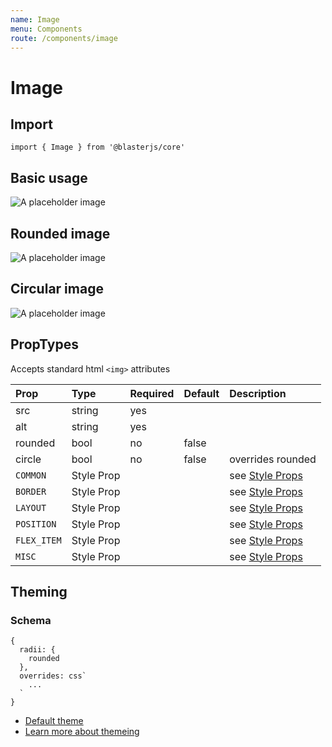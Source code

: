 ```yaml
---
name: Image
menu: Components
route: /components/image
---
```



# Image

## Import
`import { Image } from '@blasterjs/core'`

## Basic usage
<Playground>
  <Image
    src="https://via.placeholder.com/150x150"
    alt="A placeholder image"
  />
</Playground>

## Rounded image
<Playground>
  <Image
    src="https://via.placeholder.com/150x150"
    alt="A placeholder image"
    rounded
  />
</Playground>

## Circular image
<Playground>
  <Image
    src="https://via.placeholder.com/150x150"
    alt="A placeholder image"
    circle
  />
</Playground>


## PropTypes
Accepts standard html `<img>` attributes

| Prop | Type | Required | Default | Description |
|:-----|:-----|:---------|:--------|:------------|
| src | string | yes | | |
| alt | string | yes | | |
| rounded | bool | no | false | |
| circle | bool | no | false | overrides rounded |
| `COMMON` | Style Prop |  |  | see [Style Props](/style-props) |
| `BORDER` | Style Prop |  |  | see [Style Props](/style-props) |
| `LAYOUT` | Style Prop |  |  | see [Style Props](/style-props) |
| `POSITION` | Style Prop |  |  | see [Style Props](/style-props) |
| `FLEX_ITEM` | Style Prop |  |  | see [Style Props](/style-props) |
| `MISC` | Style Prop |  |  | see [Style Props](/style-props) |


## Theming

### Schema
```
{
  radii: {
    rounded
  },
  overrides: css`
    ...
  `
}
```

- [Default theme](https://github.com/raster-foundry/blasterjs/tree/master/packages/core/theme/components/image)
- [Learn more about themeing](/blaster-theme)
